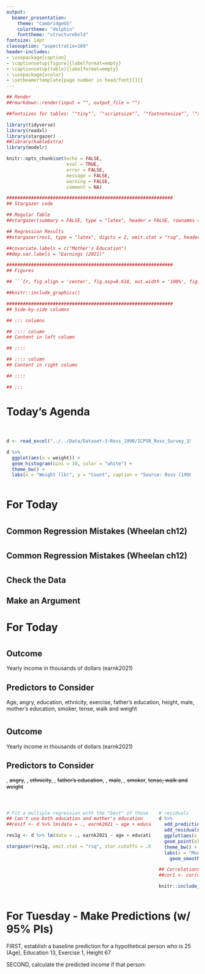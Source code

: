 ```yaml
---
output:
  beamer_presentation:
    theme: "CambridgeUS"
    colortheme: "dolphin"
    fonttheme: "structurebold"
fontsize: 14pt
classoption: "aspectratio=169"
header-includes:
- \usepackage{caption}
- \captionsetup[figure]{labelformat=empty}
- \captionsetup[table]{labelformat=empty}
- \usepackage{xcolor}
- \setbeamertemplate{page number in head/foot}[]{}
---
```


```r
## Render
##rmarkdown::render(input = "", output_file = "")

##fontsizes for tables: ‘"tiny"’, ‘"scriptsize"’, ‘"footnotesize"’, ‘"small"’, ‘"normalsize"’, ‘"large"’, ‘"Large"’, ‘"LARGE"’, ‘"huge"’, ‘"Huge"’

library(tidyverse)
library(readxl)
library(stargazer)
##library(kableExtra)
library(modelr)

knitr::opts_chunk$set(echo = FALSE,
                      eval = TRUE,
                      error = FALSE,
                      message = FALSE,
                      warning = FALSE,
                      comment = NA)

#############################################################
## Stargazer code

## Regular Table
##stargazer(summary = FALSE, type = "latex", header = FALSE, rownames = FALSE, float = FALSE)

## Regression Results
##stargazer(res1, type = "latex", digits = 2, omit.stat = "rsq", header = FALSE, font.size = "footnotesize", star.cutoffs = .05, notes = "*p < 0.05", notes.append = FALSE, dep.var.caption = "", float = FALSE)

##covariate.labels = c("Mother's Education")
##dep.var.labels = "Earnings (2021)"

#############################################################
## Figures

## ```{r, fig.align = 'center', fig.asp=0.618, out.width = '100%', fig.width = 7}

##knitr::include_graphics()

#############################################################
## Side-by-side columns

## ::: columns

## :::: column
## Content in left column

## ::::

## :::: column
## Content in right column

## ::::

## :::

```


# Today's Agenda

\begin{LARGE}

\begin{center}

\vspace{.25in}

Extending our Models: 

Evaluating Multiple Linear Regressions (Wheelan ch12)

\end{center}

\end{LARGE}

\vspace{.5in}

\begin{center}
Justin Leinaweaver (Spring 2022)
\end{center}


#
\begin{Large}
\textbf{What is the most "useful" model of weight in the Ross (1990) dataset?}
\end{Large}

::: columns

:::: column

\vspace{.2in}

```r
d <- read_excel("../../Data/Dataset-3-Ross_1990/ICPSR_Ross_Survey_1990.xlsx", na = c("NA"), guess_max = 10000)

d %>%
  ggplot(aes(x = weight)) +
  geom_histogram(bins = 10, color = "white") +
  theme_bw() +
  labs(x = "Weight (lb)", y = "Count", caption = "Source: Ross (1990)")
```


::::

:::: column

\vspace{.25in}

\begin{center}

\begin{Large}

Predictors to Explore

\begin{itemize}

\item Height

\item Exercise

\item Age

\end{itemize}

\end{Large}

\end{center}

::::

:::


# For Today

\begin{Large}

Evaluate our four models using Wheelan ch 12

\begin{itemize}

\item Model 1: Height

\item Model 2: Height and Exercise

\item Model 3: Height and Age

\item Model 4: Height, Exercise and Age

\end{itemize}

\end{Large}



# 

## Common Regression Mistakes (Wheelan ch12)

\begin{large}
\begin{enumerate}
\item Linear regression on nonlinear relationships
\item Correlation does not equal causation
\item Reverse causality
\item Omitted variable bias (too few variables)
\item Highly correlated explanatory variables (multicollinearity)
\item Extrapolating beyond the data
\item Data mining (too many variables)
\end{enumerate}
\end{large}



# 

## Common Regression Mistakes (Wheelan ch12)

\begin{large}
\begin{enumerate}
\item \textcolor{red}{Nonlinearity: Residuals Plots}
\item Correlation does not equal causation
\item Reverse causality
\item Omitted variable bias (too few variables)
\item \textcolor{red}{Multicollinearity: Correlation Matrix}
\item \textcolor{red}{Outside Data: Scatterplot}
\item Data mining (too many variables)
\end{enumerate}
\end{large}



# 
\begin{large}
\textbf{Common Regression Mistakes (Wheelan ch12)}
\end{large}

## Check the Data
\begin{enumerate}
\item Nonlinearity: Residuals Plots
\item Multicollinearity: Correlation Matrix
\item Outside Data: Scatterplot
\end{enumerate}

## Make an Argument
\begin{enumerate}
\item Correlation does not equal causation
\item Reverse causality
\item Omitted variable bias (too few variables)
\item Data mining (too many variables)
\end{enumerate}



# For Today

\begin{Large}

Evaluate our four models using Wheelan ch 12

\begin{itemize}

\item Model 1: Height

\item Model 2: Height and Exercise

\item Model 3: Height and Age

\item Model 4: Height, Exercise and Age

\end{itemize}

\end{Large}



# 
\begin{center}

```r
## Input data
d <- read_excel("../../Data/Dataset-3-Ross_1990/ICPSR_Ross_Survey_1990.xlsx", na = "NA")

## Models
res1 <- d %>% lm(data = ., weight ~ height)
res2 <- d %>% lm(data = ., weight ~ height + exercise)
res3 <- d %>% lm(data = ., weight ~ height + age)
res4 <- d %>% lm(data = ., weight ~ height + exercise + age)

stargazer(res1, res2, res3, res4, omit.stat = "rsq", star.cutoffs = .05, notes = "*p < 0.05", notes.append = FALSE, digits = 2, dep.var.labels = "Weight (lb)", dep.var.caption = "", header = FALSE, float = FALSE, font.size = "tiny")
```

\end{center}



# 
\begin{Large}
\begin{center}
\textbf{One approach to building a "best" multiple regression model}
\end{center}
\end{Large}

\begin{large}
\begin{enumerate}
\item Choose the logical predictors
\item Fit a simple OLS regression to each predictor
\item Fit a multiple regression with the "best" of those
\item Evaluate the model using all five steps
\item Use the model to make predictions
\end{enumerate}
\end{large}



# 
\begin{large}
\begin{center}
\textbf{What is the "best" multiple regression model of earnings in the Ross (1990) dataset?}
\end{center}
\end{large}

\vspace{.5in}

## Outcome
Yearly income in thousands of dollars (earnk2021)

## Predictors to Consider
Age, angry, education, ethnicity, exercise, father's education, height, male, mother's education, smoker, tense, walk and weight



# 
\begin{large}
\begin{center}
\textbf{What is the "best" multiple regression model of earnings in the Ross (1990) dataset?}
\end{center}
\end{large}

\vspace{.5in}

## Outcome
Yearly income in thousands of dollars (earnk2021)

## Predictors to Consider
\textbf{Age}, ~~angry~~, \textbf{education}, ~~ethnicity~~, \textbf{exercise}, ~~father's education~~, \textbf{height}, ~~male~~, \textbf{mother's education}, ~~smoker~~, ~~tense, walk and weight~~




# 
\begin{center}

```r
## Input data
d <- read_excel("../../Data/Dataset-3-Ross_1990/ICPSR_Ross_Survey_1990.xlsx", na = c("NA"), guess_max = 10000) %>%
    mutate(
        earnk2021 = earnk * 2.0266
    )

# 2. Fit a simple OLS regression for each predictor
# YOU select a subset for them to check
res1a <- d %>% lm(data = ., earnk2021 ~ age)
res1b <- d %>% lm(data = ., earnk2021 ~ education)
res1c <- d %>% lm(data = ., earnk2021 ~ exercise)
res1d <- d %>% lm(data = ., earnk2021 ~ height)
res1e <- d %>% lm(data = ., earnk2021 ~ mother_education)

stargazer(res1a, res1b, res1c, res1d, res1e, omit.stat = c("f", "rsq"), star.cutoffs = .05, notes = "*p < 0.05", notes.append = FALSE, digits = 2, dep.var.labels = "Earnings (2021)", dep.var.caption = "", header = FALSE, float = FALSE, font.size = "tiny")
```

\end{center}



# 
::: columns

:::: column

```r
# Fit a multiple regression with the "best" of those
## Can't use both education and mother's education
##res1f <- d %>% lm(data = ., earnk2021 ~ age + education + exercise + height + mother_education)

res1g <- d %>% lm(data = ., earnk2021 ~ age + education + exercise + height)

stargazer(res1g, omit.stat = "rsq", star.cutoffs = .05, notes = "*p < 0.05", notes.append = FALSE, digits = 2, dep.var.labels = "Earnings (2021 USD)", dep.var.caption = "", covariate.labels = c("Age", "Education", "Exercise", "Height"), header = FALSE, float = FALSE, font.size = "scriptsize")
```


::::

:::: column

```r
# residuals
d %>%
  add_predictions(res1g) %>%
  add_residuals(res1g) %>%
  ggplot(aes(x = pred, y = resid)) +
  geom_point(alpha = .25) +
  theme_bw() +
  labs(x = "Model Predicted Values", y = "Residuals") +
    geom_smooth(method = "lm", se = FALSE)
```

\vspace{.2in}

```r
## Correlations table won't output
##cor1 <- cor(d[, c("age", "education", "exercise", "height")], use = "pairwise")

knitr::include_graphics("./Images/08_2-correlations.png")

```

::::

:::



# 
\begin{center}

```r
stargazer(res1a, res1b, res1c, res1d, res1g, omit.stat = c("f", "rsq"), star.cutoffs = .05, notes = "*p < 0.05", notes.append = FALSE, digits = 2, dep.var.labels = "Earnings (2021)", dep.var.caption = "", header = FALSE, float = FALSE, font.size = "tiny", covariate.labels = c("Age", "Education", "Exercise", "Height"))
```

\end{center}




# For Tuesday - Make Predictions (w/ 95% PIs)

FIRST, establish a baseline prediction for a hypothetical person who is 25 (Age), Education 13, Exercise 1, Height 67

\vspace{.2in}

SECOND, calculate the predicted income if that person:

\begin{enumerate}
\item Finishes college? (16)
\item Finishes grad school? (18)
\item Increases exercise to 1x / week? (4)
\item Increases exercise to 3x / week? (7)
\end{enumerate}

